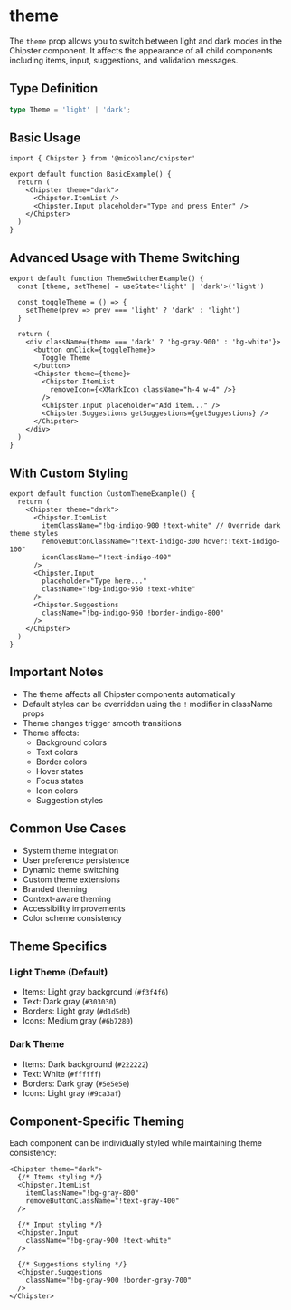 # theme

The `theme` prop allows you to switch between light and dark modes in the Chipster component. It affects the appearance of all child components including items, input, suggestions, and validation messages.

## Type Definition
```typescript
type Theme = 'light' | 'dark';
```

## Basic Usage

```tsx filename="BasicExample.tsx" copy
import { Chipster } from '@micoblanc/chipster'

export default function BasicExample() {
  return (
    <Chipster theme="dark">
      <Chipster.ItemList />
      <Chipster.Input placeholder="Type and press Enter" />
    </Chipster>
  )
}
```

## Advanced Usage with Theme Switching

```tsx filename="ThemeSwitcherExample.tsx" copy
export default function ThemeSwitcherExample() {
  const [theme, setTheme] = useState<'light' | 'dark'>('light')
  
  const toggleTheme = () => {
    setTheme(prev => prev === 'light' ? 'dark' : 'light')
  }

  return (
    <div className={theme === 'dark' ? 'bg-gray-900' : 'bg-white'}>
      <button onClick={toggleTheme}>
        Toggle Theme
      </button>
      <Chipster theme={theme}>
        <Chipster.ItemList 
          removeIcon={<XMarkIcon className="h-4 w-4" />}
        />
        <Chipster.Input placeholder="Add item..." />
        <Chipster.Suggestions getSuggestions={getSuggestions} />
      </Chipster>
    </div>
  )
}
```

## With Custom Styling

```tsx filename="CustomThemeExample.tsx" copy
export default function CustomThemeExample() {
  return (
    <Chipster theme="dark">
      <Chipster.ItemList 
        itemClassName="!bg-indigo-900 !text-white" // Override dark theme styles
        removeButtonClassName="!text-indigo-300 hover:!text-indigo-100"
        iconClassName="!text-indigo-400"
      />
      <Chipster.Input 
        placeholder="Type here..." 
        className="!bg-indigo-950 !text-white"
      />
      <Chipster.Suggestions 
        className="!bg-indigo-950 !border-indigo-800"
      />
    </Chipster>
  )
}
```

## Important Notes

- The theme affects all Chipster components automatically
- Default styles can be overridden using the `!` modifier in className props
- Theme changes trigger smooth transitions
- Theme affects:
  - Background colors
  - Text colors
  - Border colors
  - Hover states
  - Focus states
  - Icon colors
  - Suggestion styles

## Common Use Cases

- System theme integration
- User preference persistence
- Dynamic theme switching
- Custom theme extensions
- Branded theming
- Context-aware theming
- Accessibility improvements
- Color scheme consistency

## Theme Specifics

### Light Theme (Default)
- Items: Light gray background (`#f3f4f6`)
- Text: Dark gray (`#303030`)
- Borders: Light gray (`#d1d5db`)
- Icons: Medium gray (`#6b7280`)

### Dark Theme
- Items: Dark background (`#222222`)
- Text: White (`#ffffff`)
- Borders: Dark gray (`#5e5e5e`)
- Icons: Light gray (`#9ca3af`)

## Component-Specific Theming

Each component can be individually styled while maintaining theme consistency:

```tsx filename="ComponentTheming.tsx" copy
<Chipster theme="dark">
  {/* Items styling */}
  <Chipster.ItemList 
    itemClassName="!bg-gray-800"
    removeButtonClassName="!text-gray-400"
  />
  
  {/* Input styling */}
  <Chipster.Input 
    className="!bg-gray-900 !text-white"
  />
  
  {/* Suggestions styling */}
  <Chipster.Suggestions 
    className="!bg-gray-900 !border-gray-700"
  />
</Chipster>
```